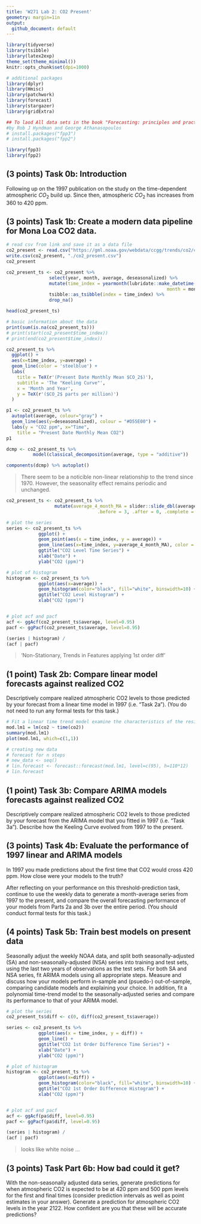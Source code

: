 ```yaml
---
title: 'W271 Lab 2: CO2 Present'
geometry: margin=1in
output:
  github_document: default
---
```


```r
library(tidyverse)
library(tsibble)
library(latex2exp)
theme_set(theme_minimal())
knitr::opts_chunk$set(dpi=1000)

# additional packages
library(dplyr)
library(Hmisc)
library(patchwork)
library(forecast)
library(stargazer)
library(gridExtra)

## To laod All data sets in the book "Forecasting: principles and practice" 
#by Rob J Hyndman and George Athanasopoulos
# install.packages("fpp3")
# install.packages("fpp2")

library(fpp3)
library(fpp2)
```

## (3 points) Task 0b: Introduction 
Following up on the 1997 publication on the study on the time-dependent atmospheric $CO_2$ build up. Since then, atmospheric $CO_2$ has increases from 360 to 420 ppm.


## (3 points) Task 1b: Create a modern data pipeline for Mona Loa CO2 data.

```r
# read csv from link and save it as a data file
co2_present <- read.csv("https://gml.noaa.gov/webdata/ccgg/trends/co2/co2_mm_mlo.csv", sep = ",", skip=56)
write.csv(co2_present, "./co2_present.csv")
co2_present
```
```r
co2_present_ts <- co2_present %>% 
                select(year, month, average, deseasonalized) %>%
                mutate(time_index = yearmonth(lubridate::make_datetime(year = year, 
                                                            month = month))) %>%
                tsibble::as_tsibble(index = time_index) %>% 
                drop_na()

head(co2_present_ts)
```

```r
# basic information about the data
print(sum(is.na(co2_present_ts)))
# print(start(co2_present$time_index))
# print(end(co2_present$time_index))
```

```r
co2_present_ts %>%
  ggplot() + 
  aes(x=time_index, y=average) + 
  geom_line(color = 'steelblue') +
  labs(
    title = TeX(r'(Present Date Monthly Mean $CO_2$)'),
    subtitle = 'The "Keeling Curve"',
    x = 'Month and Year',
    y = TeX(r'($CO_2$ parts per million)')
  )
```


```r
p1 <- co2_present_ts %>%
  autoplot(average, colour="gray") +
  geom_line(aes(y=deseasonalized), colour = "#D55E00") +
  labs(y = "CO2 ppm", x="Time",
    title = "Present Date Monthly Mean CO2")
p1
```

```r
dcmp <- co2_present_ts %>% 
          model(classical_decomposition(average, type = "additive"))

components(dcmp) %>% autoplot()

```
> There seem to be a noticible non-linear relationship to the trend since 1970. However, the seasonality effect remains periodic and unchanged.

```r
co2_present_ts <- co2_present_ts %>% 
                  mutate(average_4_month_MA = slider::slide_dbl(average, mean,
                                  .before = 3, .after = 0, .complete = TRUE))

# plot the series
series <- co2_present_ts %>%
            ggplot() +
            geom_point(aes(x = time_index, y = average)) +
            geom_line(aes(x=time_index, y=average_4_month_MA), color = 'red') +
            ggtitle("CO2 Level Time Series") +
            xlab("Date") +
            ylab("CO2 (ppm)")

# plot of histogram
histogram <- co2_present_ts %>% 
            ggplot(aes(x=average)) +
            geom_histogram(color="black", fill="white", binswidth=10) +
            ggtitle("CO2 Level Histogram") +
            xlab("CO2 (ppm)")


# plot acf and pacf
acf <- ggAcf(co2_present_ts$average, level=0.95)
pacf <- ggPacf(co2_present_ts$average, level=0.95)

(series | histogram) /
(acf | pacf)
```
>'Non-Stationary, Trends in Features applying 1st order diff'


## (1 point) Task 2b: Compare linear model forecasts against realized CO2

Descriptively compare realized atmospheric CO2 levels to those predicted by your forecast from a linear time model in 1997 (i.e. "Task 2a"). (You do not need to run any formal tests for this task.) 

```r
# Fit a linear time trend model examine the characteristics of the residuals
mod.lm1 = lm(co2 ~ time(co2))
summary(mod.lm1)
plot(mod.lm1, which=c(1,1))

# creating new data
# forecast for n steps
# new_data <- seq()
# lin.forecast <- forecast::forecast(mod.lm1, level=c(95), h=110*12)
# lin.forecast
```

## (1 point) Task 3b: Compare ARIMA models forecasts against realized CO2  


Descriptively compare realized atmospheric CO2 levels to those predicted by your forecast from the ARIMA model that you fitted in 1997 (i.e. "Task 3a"). Describe how the Keeling Curve evolved from 1997 to the present. 


## (3 points) Task 4b: Evaluate the performance of 1997 linear and ARIMA models 

In 1997 you made predictions about the first time that CO2 would cross 420 ppm. How close were your models to the truth? 

After reflecting on your performance on this threshold-prediction task, continue to use the weekly data to generate a month-average series from 1997 to the present, and compare the overall forecasting performance of your models from Parts 2a and 3b over the entire period. (You should conduct formal tests for this task.) 

## (4 points) Task 5b: Train best models on present data

Seasonally adjust the weekly NOAA data, and split both seasonally-adjusted (SA) and non-seasonally-adjusted (NSA) series into training and test sets, using the last two years of observations as the test sets. For both SA and NSA series, fit ARIMA models using all appropriate steps. Measure and discuss how your models perform in-sample and (psuedo-) out-of-sample, comparing candidate models and explaining your choice. In addition, fit a polynomial time-trend model to the seasonally-adjusted series and compare its performance to that of your ARIMA model.

```r
# plot the series
co2_present_ts$diff <- c(0, diff(co2_present_ts$average))

series <- co2_present_ts %>%
            ggplot(aes(x = time_index, y = diff)) +
            geom_line() +
            ggtitle("CO2 1st Order Difference Time Series") +
            xlab("Date") +
            ylab("CO2 (ppm)")

# plot of histogram
histogram <- co2_present_ts %>% 
            ggplot(aes(x=diff)) +
            geom_histogram(color="black", fill="white", binswidth=10) +
            ggtitle("CO2 1st Order Difference Histogram") +
            xlab("CO2 (ppm)")


# plot acf and pacf
acf <- ggAcf(pa$diff, level=0.95)
pacf <- ggPacf(pa$diff, level=0.95)

(series | histogram) /
(acf | pacf)
```
> looks like white noise ...



## (3 points) Task Part 6b: How bad could it get?

With the non-seasonally adjusted data series, generate predictions for when atmospheric CO2 is expected to be at 420 ppm and 500 ppm levels for the first and final times (consider prediction intervals as well as point estimates in your answer). Generate a prediction for atmospheric CO2 levels in the year 2122. How confident are you that these will be accurate predictions?
